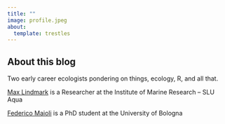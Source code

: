 ```yaml
---
title: ""
image: profile.jpeg
about:
  template: trestles
---
```


## About this blog

Two early career ecologists pondering on things, ecology, R, and all that.

[Max Lindmark](https://maxlindmark.github.io/) is a Researcher at the Institute of Marine Research -- SLU Aqua

[Federico Maioli](https://ruizfederico.github.io/) is a PhD student at the University of Bologna

